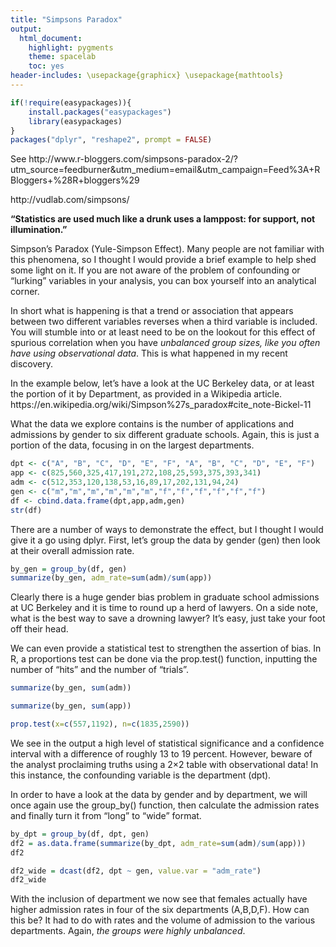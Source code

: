 ```yaml
---
title: "Simpsons Paradox"
output:
  html_document:
    highlight: pygments
    theme: spacelab
    toc: yes
header-includes: \usepackage{graphicx} \usepackage{mathtools}
---
```

```r
if(!require(easypackages)){
    install.packages("easypackages")
    library(easypackages)
}
packages("dplyr", "reshape2", prompt = FALSE)
```

See http://www.r-bloggers.com/simpsons-paradox-2/?utm_source=feedburner&utm_medium=email&utm_campaign=Feed%3A+RBloggers+%28R+bloggers%29

http://vudlab.com/simpsons/

**“Statistics are used much like a drunk uses a lamppost: for support, not illumination.”**

Simpson’s Paradox (Yule-Simpson Effect). Many people are not familiar with this phenomena, so I thought I would provide a brief example to help shed some light on it. If you are not aware of the problem of confounding or “lurking” variables in your analysis, you can box yourself into an analytical corner. 

In short what is happening is that a trend or association that appears between two different variables reverses when a third variable is included.  You will stumble into or at least need to be on the lookout for this effect of spurious correlation when you have *unbalanced group sizes, like you often have using observational data*. This is what happened in my recent discovery.

In the example below, let’s have a look at the UC Berkeley data, or at least the portion of it by Department, as provided in a Wikipedia article. https://en.wikipedia.org/wiki/Simpson%27s_paradox#cite_note-Bickel-11


What the data we explore contains is the number of applications and admissions by gender to six different graduate schools. Again, this is just a portion of the data, focusing in on the largest departments.

```r
dpt <- c("A", "B", "C", "D", "E", "F", "A", "B", "C", "D", "E", "F")
app <- c(825,560,325,417,191,272,108,25,593,375,393,341)
adm <- c(512,353,120,138,53,16,89,17,202,131,94,24)
gen <- c("m","m","m","m","m","m","f","f","f","f","f","f")
df <- cbind.data.frame(dpt,app,adm,gen)
str(df)
```
There are a number of ways to demonstrate the effect, but I thought I would give it a go using dplyr. First, let’s group the data by gender (gen) then look at their overall admission rate.
```r
by_gen = group_by(df, gen) 
summarize(by_gen, adm_rate=sum(adm)/sum(app))
```
Clearly there is a huge gender bias problem in graduate school admissions at UC Berkeley and it is time to round up a herd of lawyers. On a side note, what is the best way to save a drowning lawyer? It’s easy, just take your foot off their head.

We can even provide a statistical test to strengthen the assertion of bias. In R, a proportions test can be done via the prop.test() function, inputting the number of “hits” and the number of “trials”.
```r
summarize(by_gen, sum(adm))

summarize(by_gen, sum(app))

prop.test(x=c(557,1192), n=c(1835,2590))
```
We see in the output a high level of statistical significance and a confidence interval with a difference of roughly 13 to 19 percent. However, beware of the analyst proclaiming truths using a 2×2 table with observational data! In this instance, the confounding variable is the department (dpt).

In order to have a look at the data by gender and by department, we will once again use the group_by() function, then calculate the admission rates and finally turn it from “long” to “wide” format.
```r
by_dpt = group_by(df, dpt, gen)
df2 = as.data.frame(summarize(by_dpt, adm_rate=sum(adm)/sum(app)))
df2

df2_wide = dcast(df2, dpt ~ gen, value.var = "adm_rate")
df2_wide
```
With the inclusion of department we now see that females actually have higher admission rates in four of the six departments (A,B,D,F). How can this be? It had to do with rates and the volume of admission to the various departments. Again, *the groups were highly unbalanced*. 